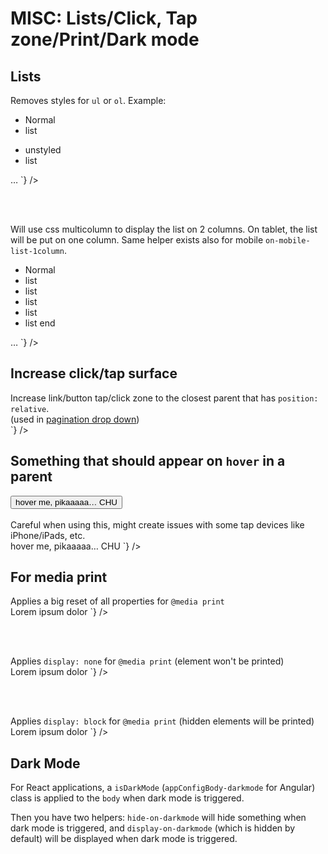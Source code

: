 
<Meta title="CSS / Front-End helpers / MISC - Lists - Click, Tap zone - Print - Dark Mode " />

# MISC: Lists/Click, Tap zone/Print/Dark mode

## Lists

<div class="flex flex-justify-space-between mb2 on-mobile-flex-column">
  <div class="w49 flex-align-self-center">
    Removes styles for <code>ul</code> or <code>ol</code>. Example:
    <div class="flex-autogrid">
      <div class="flex-autogrid-item">
        <ul class="m0">
          <li>Normal</li>
          <li>list</li>
        </ul>
      </div>
      <div class="flex-autogrid-item">
        <ul class="unstyled m0">
          <li>unstyled</li>
          <li>list</li>
        </ul>
      </div>
    </div>
  </div>
  <div class="w49">
<Source
  language='html'
  dark
  format
  code={`
<ul className="unstyled"> … </ul>
`}
/>
  </div>
</div>

<br /><br />

<div class="flex flex-justify-space-between mb2 on-mobile-flex-column">
  <div class="w49 flex-align-self-center">
    Will use css multicolumn to display the list on 2 columns. On tablet, the list will be put on one column. Same helper exists also for mobile <code>on-mobile-list-1column</code>.
    <ul class="list-2columns on-tablet-list-1column">
      <li>Normal</li>
      <li>list</li>
      <li>list</li>
      <li>list</li>
      <li>list</li>
      <li>list end</li>
    </ul>
  </div>
  <div class="w49">
<Source
  language='html'
  dark
  format
  code={`
<ul className="list-2columns on-tablet-list-1column">
…
</ul>
`}
/>

  </div>
</div>


## Increase click/tap surface

<div class="flex flex-justify-space-between mb2 on-mobile-flex-column">
  <div class="w49 flex-align-self-center">
    Increase link/button tap/click zone to the closest parent that has <code>position: relative</code>.<br />
    (used in <a href="/drop-down/#pagination-dropdown">pagination drop down</a>)
  </div>
  <div class="w49">
<Source
  language='html'
  dark
  format
  code={`
<div className="relative">
  <a className="increase-click-surface">
`}
/>

  </div>
</div>


## Something that should appear on <code>hover</code> in a parent


<div class="flex flex-justify-space-between mb2 on-mobile-flex-column">
  <div class="w49 flex-align-self-center relative">
    <button class="button-show-on-hover increase-click-surface" type="button">
      hover me, pikaaaaa…
      <span class="visibility-hidden button-show-on-hover-element">CHU</span>
      </button>
      <br /><br />
    Careful when using this, might create issues with some tap devices like iPhone/iPads, etc.

  </div>
  <div class="w49">
<Source
  language='html'
  dark
  format
  code={`
<button className="button-show-on-hover">
  hover me, pikaaaaa…
  <span 
    className="visibility-hidden button-show-on-hover-element">
  CHU</span>
`}
/>

  </div>
</div>


## For media print

<div class="flex flex-justify-space-between mb2 on-mobile-flex-column">
  <div class="w49 flex-align-self-center">
    Applies a big reset of all properties for <code>@media print</code>
  </div>
  <div class="w49">
<Source
  language='html'
  dark
  format
  code={`
<span className="reset4print">Lorem ipsum dolor</span>
`}
/>

  </div>
</div>

<br /><br />

<div class="flex flex-justify-space-between mb2 on-mobile-flex-column">
  <div class="w49 flex-align-self-center">
    Applies <code>display: none</code> for <code>@media print</code> (element won't be printed)
  </div>
  <div class="w49">
<Source
  language='html'
  dark
  format
  code={`
<span className="no-print">Lorem ipsum dolor</span>
`}
/>

  </div>
</div>

<br /><br />

<div class="flex flex-justify-space-between mb2 on-mobile-flex-column">
  <div class="w49 flex-align-self-center">
    Applies <code>display: block</code> for <code>@media print</code> (hidden elements will be printed)
  </div>
  <div class="w49">
<Source
  language='html'
  dark
  format
  code={`
<span className="on-print">Lorem ipsum dolor</span>
`}
/>

  </div>
</div>

## Dark Mode

For React applications, a <code>isDarkMode</code> (<code>appConfigBody-darkmode</code> for Angular) class is applied to the <code>body</code> when dark mode is triggered.

Then you have two helpers: <code>hide-on-darkmode</code> will hide something when dark mode is triggered, and <code>display-on-darkmode</code> (which is hidden by default) will be displayed when dark mode is triggered.